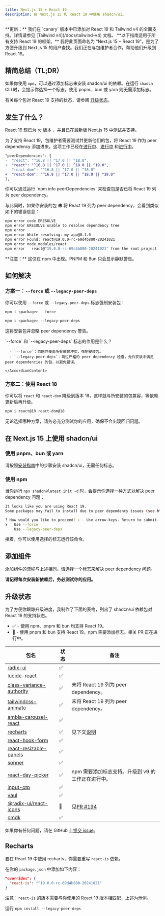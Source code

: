 ```yaml
---
title: Next.js 15 + React 19
description: 在 Next.js 15 和 React 19 中使用 shadcn/ui。
---
```


<Callout className="mb-6 border-blue-600 bg-blue-50 dark:border-blue-900 dark:bg-blue-950 [&_code]:bg-blue-100 dark:[&_code]:bg-blue-900">
  **更新：** 我们在 `canary` 版本中已添加对 React 19 和 Tailwind v4 的全面支持。详情请参见 
  [Tailwind v4](/docs/tailwind-v4) 文档。
</Callout>

<Callout>
  **以下指南适用于所有支持 React 19 的框架。** 我将此页面命名为 “Next.js 15 + React 19”，是为了方便升级到 Next.js 15 的用户查找。我们正在与包维护者合作，帮助他们升级到 React 19。
</Callout>

## 精简总结（TL;DR）

如果你使用 `npm`，可以通过添加标志来安装 shadcn/ui 的依赖。在运行 `shadcn` CLI 时，会提示你选择一个标志。使用 pnpm、bun 或 yarn 则无需添加标志。

有关每个包对 React 19 支持的状态，请参阅 [升级状态](#upgrade-status)。

## 发生了什么？

React 19 现已为 [rc 版本](https://www.npmjs.com/package/react?activeTab=versions) ，并且已在最新版 Next.js 15 中[测试并支持](https://nextjs.org/blog/next-15#react-19)。

为了支持 React 19，包维护者需要测试并更新他们的包，将 React 19 作为 peer dependency 添加进来。这项工作已经在[进行中](https://github.com/radix-ui/primitives/pull/2952)、[进行中](https://github.com/pacocoursey/cmdk/pull/318) 和[进行中](https://github.com/emilkowalski/vaul/pull/498)。

```diff /^19.0/
"peerDependencies": {
-  "react": "^16.8 || ^17.0 || ^18.0",
+  "react": "^16.8 || ^17.0 || ^18.0 || ^19.0",
-  "react-dom": "^16.8 || ^17.0 || ^18.0"
+  "react-dom": "^16.8 || ^17.0 || ^18.0 || ^19.0"
},
```

<Callout>
  你可以通过运行 `npm info <package> peerDependencies` 来检查包是否已将 React 19 列为 peer dependency。
</Callout>

与此同时，如果你安装的包 **未** 将 React 19 列为 peer dependency，会看到类似如下的错误信息：

```bash
npm error code ERESOLVE
npm error ERESOLVE unable to resolve dependency tree
npm error
npm error While resolving: my-app@0.1.0
npm error Found: react@19.0.0-rc-69d4b800-20241021
npm error node_modules/react
npm error   react@"19.0.0-rc-69d4b800-20241021" from the root project
```

<Callout>
  **注意：** 这仅在 npm 中出现。PNPM 和 Bun 只会显示静默警告。
</Callout>

## 如何解决

### 方案一：`--force` 或 `--legacy-peer-deps`

你可以使用 `--force` 或 `--legacy-peer-deps` 标志强制安装包：

```bash
npm i <package> --force

npm i <package> --legacy-peer-deps
```

这将安装包并忽略 peer dependency 警告。

<Accordion type="multiple">
  <AccordionItem value="flags">
    <AccordionTrigger className="font-medium">
      `--force` 和 `--legacy-peer-deps` 标志的作用是什么？
    </AccordionTrigger>
    <AccordionContent className="[&_ul]:mt-0">

      - `--force`：忽略并覆盖所有依赖冲突，强制安装包。
      - `--legacy-peer-deps`：跳过严格的 peer dependency 检查，允许安装未满足 peer dependencies 的包，以避免错误。

    </AccordionContent>

  </AccordionItem>
</Accordion>

### 方案二：使用 React 18

你可以将 `react` 和 `react-dom` 降级到版本 18，这样就与所安装的包兼容，等依赖更新后再升级。

```bash
npm i react@18 react-dom@18
```

无论选择哪种方案，请务必充分测试你的应用，确保不会出现回归问题。

## 在 Next.js 15 上使用 shadcn/ui

### 使用 pnpm、bun 或 yarn

请按照[安装指南](/docs/installation/next)中的步骤安装 shadcn/ui，无需任何标志。

### 使用 npm

当你运行 `npx shadcn@latest init -d` 时，会提示你选择一种方式以解决 peer dependency 问题：

```bash
It looks like you are using React 19.
Some packages may fail to install due to peer dependency issues (see https://ui.shadcn.com/react-19).

? How would you like to proceed? › - Use arrow-keys. Return to submit.
❯   Use --force
    Use --legacy-peer-deps
```

接着，你可以使用选择的标志运行该命令。

## 添加组件

添加组件的流程与上述相同。请选择一个标志来解决 peer dependency 问题。

**请记得每次安装新依赖后，务必测试你的应用。**

## 升级状态

为了方便你跟踪升级进度，我制作了下面的表格，列出了 shadcn/ui 依赖包对 React 19 的支持状态。

- ✅ - 使用 npm、pnpm 和 bun 均支持 React 19。
- 🚧 - 使用 pnpm 和 bun 支持 React 19。npm 需要添加标志。相关 PR 正在进行中。

| 包名                                                                              | 状态   | 备注                                                         |
| --------------------------------------------------------------------------------- | ------ | ------------------------------------------------------------ |
| [radix-ui](https://www.npmjs.com/package/@radix-ui/react-icons)                    | ✅     |                                                              |
| [lucide-react](https://www.npmjs.com/package/lucide-react)                         | ✅     |                                                              |
| [class-variance-authority](https://www.npmjs.com/package/class-variance-authority) | ✅     | 未将 React 19 列为 peer dependency。                          |
| [tailwindcss-animate](https://www.npmjs.com/package/tailwindcss-animate)           | ✅     | 未将 React 19 列为 peer dependency。                          |
| [embla-carousel-react](https://www.npmjs.com/package/embla-carousel-react)         | ✅     |                                                              |
| [recharts](https://www.npmjs.com/package/recharts)                                 | ✅     | 见下文[说明](#recharts)                                     |
| [react-hook-form](https://www.npmjs.com/package/react-hook-form)                   | ✅     |                                                              |
| [react-resizable-panels](https://www.npmjs.com/package/react-resizable-panels)     | ✅     |                                                              |
| [sonner](https://www.npmjs.com/package/sonner)                                     | ✅     |                                                              |
| [react-day-picker](https://www.npmjs.com/package/react-day-picker)                 | ✅     | npm 需要添加标志支持。升级到 v9 的工作正在进行中。            |
| [input-otp](https://www.npmjs.com/package/input-otp)                               | ✅     |                                                              |
| [vaul](https://www.npmjs.com/package/vaul)                                         | ✅     |                                                              |
| [@radix-ui/react-icons](https://www.npmjs.com/package/@radix-ui/react-icons)       | 🚧     | 见[PR #194](https://github.com/radix-ui/icons/pull/194)       |
| [cmdk](https://www.npmjs.com/package/cmdk)                                         | ✅     |                                                              |

如果你有任何问题，请在 GitHub 上[提交 issue](https://github.com/shadcn/ui/issues)。

## Recharts

要在 React 19 中使用 recharts，你需要重写 `react-is` 依赖。

<Steps>

<Step>在你的 `package.json` 中添加如下内容：</Step>

```json title="package.json"
"overrides": {
  "react-is": "^19.0.0-rc-69d4b800-20241021"
}
```

注意：`react-is` 的版本需要与你使用的 React 19 版本相匹配，上述为示例。

<Step>运行 `npm install --legacy-peer-deps`</Step>

</Steps>